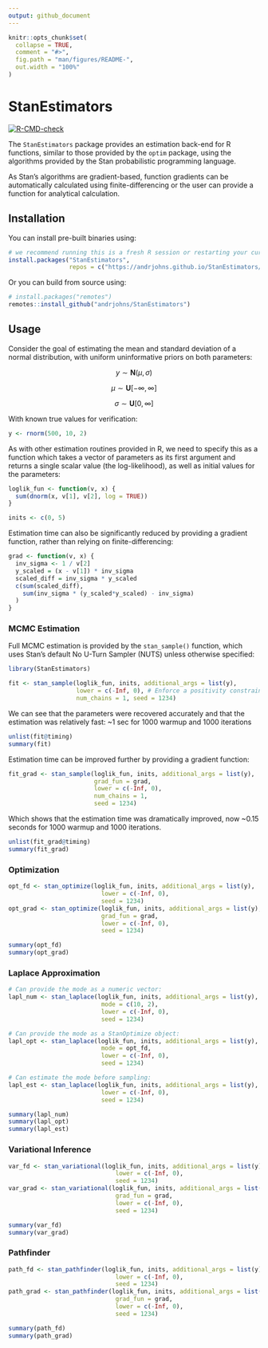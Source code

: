 ```yaml
---
output: github_document
---
```


<!-- README.md is generated from README.Rmd. Please edit that file -->

```r
knitr::opts_chunk$set(
  collapse = TRUE,
  comment = "#>",
  fig.path = "man/figures/README-",
  out.width = "100%"
)
```

# StanEstimators

<!-- badges: start -->
[![R-CMD-check](https://github.com/andrjohns/StanEstimators/actions/workflows/R-CMD-check.yaml/badge.svg)](https://github.com/andrjohns/StanEstimators/actions/workflows/R-CMD-check.yaml)
<!-- badges: end -->

The `StanEstimators` package provides an estimation back-end for R functions,
similar to those provided by the `optim` package, using the algorithms provided
by the Stan probabilistic programming language.

As Stan's algorithms are gradient-based, function gradients can be automatically
calculated using finite-differencing or the user can provide a function for
analytical calculation.

## Installation

You can install pre-built binaries using:

```r
# we recommend running this is a fresh R session or restarting your current session
install.packages("StanEstimators", 
                 repos = c("https://andrjohns.github.io/StanEstimators/", getOption("repos")))
```

Or you can build from source using:

```r
# install.packages("remotes")
remotes::install_github("andrjohns/StanEstimators")
```

## Usage

Consider the goal of estimating the mean and standard deviation of a normal
distribution, with uniform uninformative priors on both parameters:

$$
y \sim \textbf{N}(\mu, \sigma)
$$

$$
\mu \sim \textbf{U}[-\infty, \infty]
$$

$$
\sigma \sim \textbf{U}[0, \infty]
$$

With known true values for verification:

```r
y <- rnorm(500, 10, 2)
```


As with other estimation routines provided in R, we need to specify this as a
function which takes a vector of parameters as its first argument and returns a
single scalar value (the log-likelihood), as well as initial values for the
parameters:

```r
loglik_fun <- function(v, x) {
  sum(dnorm(x, v[1], v[2], log = TRUE))
}

inits <- c(0, 5)
```

Estimation time can also be significantly reduced by providing a gradient function,
rather than relying on finite-differencing:

```r
grad <- function(v, x) {
  inv_sigma <- 1 / v[2]
  y_scaled = (x - v[1]) * inv_sigma
  scaled_diff = inv_sigma * y_scaled
  c(sum(scaled_diff),
    sum(inv_sigma * (y_scaled*y_scaled) - inv_sigma)
  )
}
```

### MCMC Estimation

Full MCMC estimation is provided by the `stan_sample()` function, which uses
Stan's default No U-Turn Sampler (NUTS) unless otherwise specified:

```r
library(StanEstimators)

fit <- stan_sample(loglik_fun, inits, additional_args = list(y),
                   lower = c(-Inf, 0), # Enforce a positivity constraint for SD
                   num_chains = 1, seed = 1234)
```

We can see that the parameters were recovered accurately and that the estimation
was relatively fast: ~1 sec for 1000 warmup and 1000 iterations

```r
unlist(fit@timing)
summary(fit)
```

Estimation time can be improved further by providing a gradient function:
```r
fit_grad <- stan_sample(loglik_fun, inits, additional_args = list(y),
                        grad_fun = grad,
                        lower = c(-Inf, 0),
                        num_chains = 1,
                        seed = 1234)
```

Which shows that the estimation time was dramatically improved,
now ~0.15 seconds for 1000 warmup and 1000 iterations.

```r
unlist(fit_grad@timing)
summary(fit_grad)
```

### Optimization

```r
opt_fd <- stan_optimize(loglik_fun, inits, additional_args = list(y),
                          lower = c(-Inf, 0),
                          seed = 1234)
opt_grad <- stan_optimize(loglik_fun, inits, additional_args = list(y),
                          grad_fun = grad,
                          lower = c(-Inf, 0),
                          seed = 1234)
```

```r
summary(opt_fd)
summary(opt_grad)
```

### Laplace Approximation

```r
# Can provide the mode as a numeric vector:
lapl_num <- stan_laplace(loglik_fun, inits, additional_args = list(y),
                          mode = c(10, 2),
                          lower = c(-Inf, 0),
                          seed = 1234)

# Can provide the mode as a StanOptimize object:
lapl_opt <- stan_laplace(loglik_fun, inits, additional_args = list(y),
                          mode = opt_fd,
                          lower = c(-Inf, 0),
                          seed = 1234)

# Can estimate the mode before sampling:
lapl_est <- stan_laplace(loglik_fun, inits, additional_args = list(y),
                          lower = c(-Inf, 0),
                          seed = 1234)
```

```r
summary(lapl_num)
summary(lapl_opt)
summary(lapl_est)
```

### Variational Inference

```r
var_fd <- stan_variational(loglik_fun, inits, additional_args = list(y),
                              lower = c(-Inf, 0),
                              seed = 1234)
var_grad <- stan_variational(loglik_fun, inits, additional_args = list(y),
                              grad_fun = grad,
                              lower = c(-Inf, 0),
                              seed = 1234)
```

```r
summary(var_fd)
summary(var_grad)
```

### Pathfinder

```r
path_fd <- stan_pathfinder(loglik_fun, inits, additional_args = list(y),
                              lower = c(-Inf, 0),
                              seed = 1234)
path_grad <- stan_pathfinder(loglik_fun, inits, additional_args = list(y),
                              grad_fun = grad,
                              lower = c(-Inf, 0),
                              seed = 1234)
```

```r
summary(path_fd)
summary(path_grad)
```
